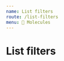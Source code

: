 ```yaml
---
name: List filters
route: /list-filters
menu: 🧬 Molecules
---
```



# List filters

<Playground>
  <ListFilters label="Filter by">
    <InputSelect
      label="Status :"
      options={[
        { value: 'p', label: 'Pending' },
        { value: 'o', label: 'Ongoing' },
        { value: 't', label: 'Terminated' },
      ]}
      onChange={console.log}
    />
    <InputText id="from" label="From :" type="date" onChange={console.log} />
    <InputText id="to" label="To :" type="date" onChange={console.log} />
  </ListFilters>
</Playground>
